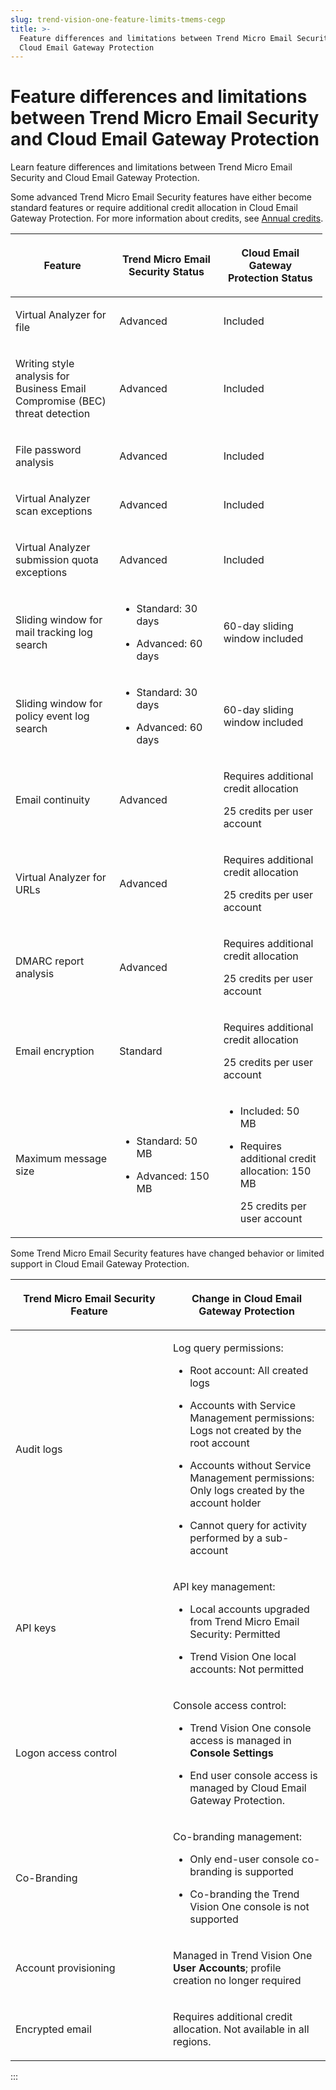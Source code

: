 ```yaml
---
slug: trend-vision-one-feature-limits-tmems-cegp
title: >-
  Feature differences and limitations between Trend Micro Email Security and
  Cloud Email Gateway Protection
---
```

# Feature differences and limitations between Trend Micro Email Security and Cloud Email Gateway Protection

Learn feature differences and limitations between Trend Micro Email Security and Cloud Email Gateway Protection.

Some advanced Trend Micro Email Security features have either become standard features or require additional credit allocation in Cloud Email Gateway Protection. For more information about credits, see [Annual credits](credit-usage.mdx).

<table style="width:99%;">
<colgroup>
<col style="width: 33%" />
<col style="width: 33%" />
<col style="width: 33%" />
</colgroup>
<thead>
<tr>
<th><p>Feature</p></th>
<th><p>Trend Micro Email Security Status</p></th>
<th><p>Cloud Email Gateway Protection Status</p></th>
</tr>
</thead>
<tbody>
<tr>
<td><p>Virtual Analyzer for file</p></td>
<td><p>Advanced</p></td>
<td><p>Included</p></td>
</tr>
<tr>
<td><p>Writing style analysis for Business Email Compromise (BEC) threat detection</p></td>
<td><p>Advanced</p></td>
<td><p>Included</p></td>
</tr>
<tr>
<td><p>File password analysis</p></td>
<td><p>Advanced</p></td>
<td><p>Included</p></td>
</tr>
<tr>
<td><p>Virtual Analyzer scan exceptions</p></td>
<td><p>Advanced</p></td>
<td><p>Included</p></td>
</tr>
<tr>
<td><p>Virtual Analyzer submission quota exceptions</p></td>
<td><p>Advanced</p></td>
<td><p>Included</p></td>
</tr>
<tr>
<td><p>Sliding window for mail tracking log search</p></td>
<td><ul>
<li><p>Standard: 30 days</p></li>
<li><p>Advanced: 60 days</p></li>
</ul></td>
<td><p>60-day sliding window included</p></td>
</tr>
<tr>
<td><p>Sliding window for policy event log search</p></td>
<td><ul>
<li><p>Standard: 30 days</p></li>
<li><p>Advanced: 60 days</p></li>
</ul></td>
<td><p>60-day sliding window included</p></td>
</tr>
<tr>
<td><p>Email continuity</p></td>
<td><p>Advanced</p></td>
<td><p>Requires additional credit allocation</p>
<p>25 credits per user account</p></td>
</tr>
<tr>
<td><p>Virtual Analyzer for URLs</p></td>
<td><p>Advanced</p></td>
<td><p>Requires additional credit allocation</p>
<p>25 credits per user account</p></td>
</tr>
<tr>
<td><p>DMARC report analysis</p></td>
<td><p>Advanced</p></td>
<td><p>Requires additional credit allocation</p>
<p>25 credits per user account</p></td>
</tr>
<tr>
<td><p>Email encryption</p></td>
<td><p>Standard</p></td>
<td><p>Requires additional credit allocation</p>
<p>25 credits per user account</p></td>
</tr>
<tr>
<td><p>Maximum message size</p></td>
<td><ul>
<li><p>Standard: 50 MB</p></li>
<li><p>Advanced: 150 MB</p></li>
</ul></td>
<td><ul>
<li><p>Included: 50 MB</p></li>
<li><p>Requires additional credit allocation: 150 MB</p>
<p>25 credits per user account</p></li>
</ul></td>
</tr>
</tbody>
</table>

Some Trend Micro Email Security features have changed behavior or limited support in Cloud Email Gateway Protection.

<table>
<colgroup>
<col style="width: 50%" />
<col style="width: 50%" />
</colgroup>
<thead>
<tr>
<th><p>Trend Micro Email Security Feature</p></th>
<th><p>Change in Cloud Email Gateway Protection</p></th>
</tr>
</thead>
<tbody>
<tr>
<td><p>Audit logs</p></td>
<td><p>Log query permissions:</p>
<ul>
<li><p>Root account: All created logs</p></li>
<li><p>Accounts with Service Management permissions: Logs not created by the root account</p></li>
<li><p>Accounts without Service Management permissions: Only logs created by the account holder</p></li>
<li><p>Cannot query for activity performed by a sub-account</p></li>
</ul></td>
</tr>
<tr>
<td><p>API keys</p></td>
<td><p>API key management:</p>
<ul>
<li><p>Local accounts upgraded from Trend Micro Email Security: Permitted</p></li>
<li><p>Trend Vision One local accounts: Not permitted</p></li>
</ul></td>
</tr>
<tr>
<td><p>Logon access control</p></td>
<td><p>Console access control:</p>
<ul>
<li><p>Trend Vision One console access is managed in <strong>Console Settings</strong></p></li>
<li><p>End user console access is managed by Cloud Email Gateway Protection.</p></li>
</ul></td>
</tr>
<tr>
<td><p>Co-Branding</p></td>
<td><p>Co-branding management:</p>
<ul>
<li><p>Only end-user console co-branding is supported</p></li>
<li><p>Co-branding the Trend Vision One console is not supported</p></li>
</ul></td>
</tr>
<tr>
<td><p>Account provisioning</p></td>
<td><p>Managed in Trend Vision One <strong>User Accounts</strong>; profile creation no longer required</p></td>
</tr>
<tr>
<td><p>Encrypted email</p></td>
<td><p>Requires additional credit allocation. Not available in all regions.</p></td>
</tr>
</tbody>
</table>
:::
